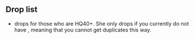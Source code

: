 ==Drop list==
* {{ShipLink|Akashi}} drops for those who are HQ40+. She only drops if you currently do not have {{ShipLink|Akashi}}, meaning that you cannot get duplicates this way.
{{Section}}
{{Map/Drops
|regular = true
|no_legend = true
|filter_button = true
|nodes = A,C,D,E,F,H,I,J
|boss = J
|Akashi:J/{S:0.03%}
|Akatsuki:J/{A:1.58%  B:1.63%}
|Akebono:A/{S:0.76%}, C/{S:1.27%  A:1.11%}, D/{S:0.83%  A:0.60%}, E/{S:0.81%  A:0.70%}, F/{S:0.82%  A:0.69%}, H/{S:1.37%  A:0.27%}, I/{S:0.71%  A:0.46%}, J/{S:0.01%  A:1.59%  B:1.45%}
|Aoba:J/{S:2.79%  A:1.54%}
|Arare:A/{S:0.76%  A:0.50%}, C/{S:1.06%  A:1.03%}, D/{S:0.82%  A:0.68%}, E/{S:0.80%  A:0.77%}, F/{S:0.81%  A:0.71%}, H/{S:0.96%  A:1.09%}, I/{S:0.85%  A:0.46%}, J/{B:1.79%}
|Arashio:A/{S:0.76%  A:0.49%}, C/{S:1.06%  A:1.28%}, D/{S:0.82%  A:0.71%}, E/{S:0.80%  A:0.74%}, F/{S:0.83%  A:0.66%}, H/{S:0.55%  A:0.55%}, I/{S:0.83%  A:0.56%}, J/{A:0.03%  B:1.57%}
|Asashio:J/{A:0.53%  B:1.60%}
|Ayanami:J/{S:1.41%  A:1.50%}
|Chitose:C/{S:1.52%}, D/{S:0.83%}, E/{S:0.81%}, F/{S:0.81%}, H/{S:1.10%}, I/{S:0.81%}
|Chiyoda:C/{S:1.37%}, D/{S:0.83%}, E/{S:0.82%}, F/{S:0.82%}, H/{S:1.10%}, I/{S:0.85%}
|Fubuki:J/{S:2.80%  A:3.21%}
|Fumizuki:A/{S:0.51%}, C/{S:1.32%  A:1.03%}, D/{S:0.84%}, E/{S:0.83%}, F/{S:0.81%  A:0.15%}, H/{S:1.64%  A:1.91%}, I/{S:0.64%  A:0.74%}, J/{S:1.40%  A:1.57%  B:3.17%}
|Furutaka:J/{S:2.77%  A:1.61%}
|Hatsuharu:J/{A:1.62%  B:1.69%}
|Hatsushimo:A/{S:0.76%}, C/{S:0.71%  A:0.34%}, D/{S:0.83%  A:0.69%}, E/{S:0.80%  A:0.88%}, F/{S:0.82%  A:0.64%}, H/{S:0.41%  A:0.27%}, I/{S:0.88%  A:0.65%}, J/{A:1.61%  B:1.53%}
|Hatsuyuki:C/{S:1.17%}, D/{S:0.84%}, E/{S:0.79%}, F/{S:0.82%}, H/{S:0.96%}, I/{S:0.93%}, J/{S:1.40%  A:1.60%  B:1.54%}
|Hibiki:A/{S:0.77%}, C/{S:1.52%  A:1.03%}, D/{S:0.84%  A:0.66%}, E/{S:0.80%  A:0.56%}, F/{S:0.81%  A:0.67%}, H/{S:1.64%  A:1.09%}, I/{S:0.73%  A:0.74%}, J/{A:1.61%  B:1.55%}
|Hiyou:J/{S:1.40%}
|Houshou:C/{S:1.11%}, D/{S:0.83%}, E/{S:0.81%}, F/{S:0.82%}, H/{S:1.23%}, I/{S:0.56%}, J/{S:4.16%  A:3.19%}
|I-168:C/{S:1.11%}, H/{S:1.78%}, I/{S:1.29%}, J/{S:5.48%}
|I-19:C/{S:0.10%}, H/{S:0.55%}, I/{S:0.41%}, J/{S:1.39%}
|I-58:C/{S:0.46%}, H/{S:0.69%}, I/{S:0.81%}, J/{S:2.78%}
|I-8:J/{S:0.98%}
|Ikazuchi:A/{S:0.76%}, C/{S:1.01%  A:1.28%}, D/{S:0.83%  A:0.74%}, E/{S:0.81%  A:0.64%}, F/{S:0.82%  A:0.69%}, H/{S:1.51%  A:1.36%}, I/{S:0.85%  A:0.74%}, J/{A:1.61%  B:1.50%}
|Inazuma:A/{S:0.76%}, C/{S:1.01%  A:0.94%}, D/{S:0.82%  A:0.65%}, E/{S:0.78%  A:0.61%}, F/{S:0.83%  A:0.68%}, H/{S:0.55%  A:0.55%}, I/{S:0.93%  A:1.02%}, J/{A:1.55%  B:1.77%}
|Isonami:C/{S:1.47%}, D/{S:0.83%}, E/{S:0.82%}, F/{S:0.81%}, H/{S:0.96%}, I/{S:0.68%}, J/{S:1.41%  A:1.60%  B:1.63%}
|Isuzu:C/{S:1.42%}, D/{S:0.18%}, E/{S:0.59%}, F/{S:0.74%}, H/{S:0.96%}, I/{S:0.81%}, J/{S:2.79%  A:1.65%}
|Jintsuu:C/{S:0.96%}, D/{S:0.78%}, E/{S:0.81%}, F/{S:0.82%}, H/{S:1.10%}, I/{S:0.59%}, J/{S:2.79%  A:3.11%}
|Junyou:J/{S:1.38%}
|Kagerou:J/{S:1.40%  A:1.57%}
|Kako:J/{S:2.79%  A:1.55%}
|Kasumi:A/{S:0.76%  A:0.52%}, C/{S:0.86%  A:0.77%}, D/{S:0.82%  A:0.70%}, E/{S:0.80%  A:0.70%}, F/{S:0.82%  A:0.72%}, H/{S:0.82%  A:0.55%}, I/{S:0.83%  A:1.39%}, J/{B:1.69%}
|Kikuzuki:A/{S:0.72%}, C/{S:0.86%  A:0.94%}, D/{S:0.83%}, E/{S:0.82%  A:0.25%}, F/{S:0.83%  A:0.46%}, H/{S:1.37%  A:1.36%}, I/{S:0.95%  A:0.37%}, J/{S:1.41%  A:1.56%  B:3.37%}
|Kinugasa:J/{S:1.41%}
|Kisaragi:A/{S:0.33%}, C/{S:0.91%  A:0.43%}, D/{S:0.83%}, E/{S:0.82%}, F/{S:0.81%}, H/{S:0.69%  A:1.09%}, I/{S:0.90%  A:0.37%}, J/{B:5.17%}
|Kiso:C/{S:0.91%}, E/{S:0.38%}, F/{S:0.55%}, H/{S:1.37%}, I/{S:1.02%}
|Kitakami:C/{S:0.91%}, F/{S:0.17%}, H/{S:0.69%}, I/{S:0.73%}
|Kuma:J/{S:1.39%}
|Kuroshio:A/{S:0.75%  A:0.58%}, C/{S:1.42%  A:0.77%}, D/{S:0.84%  A:0.66%}, E/{S:0.80%  A:0.76%}, F/{S:0.82%  A:0.66%}, H/{S:1.10%  A:1.09%}, I/{S:0.93%  A:1.02%}, J/{S:1.40%  A:1.59%}
|Michishio:A/{S:0.76%  A:0.54%}, C/{S:1.22%  A:0.94%}, D/{S:0.84%  A:0.68%}, E/{S:0.80%  A:0.39%}, F/{S:0.82%  A:0.68%}, H/{S:1.64%  A:0.27%}, I/{S:0.93%  A:1.02%}, J/{A:0.06%  B:1.72%}
|Mikazuki:A/{S:0.73%}, C/{S:1.17%  A:1.11%}, D/{S:0.83%  A:0.23%}, E/{S:0.81%  A:0.58%}, F/{S:0.82%  A:0.64%}, H/{S:1.51%}, I/{S:0.85%  A:0.46%}, J/{S:0.43%  A:1.59%  B:4.51%}
|Miyuki:C/{S:1.22%}, D/{S:0.82%}, E/{S:0.81%}, F/{S:0.82%}, H/{S:1.64%}, I/{S:0.90%}, J/{S:1.40%  A:1.58%  B:1.47%}
|Mochizuki:A/{S:0.76%}, C/{S:1.52%  A:1.63%}, D/{S:0.83%  A:0.28%}, E/{S:0.80%  A:0.48%}, F/{S:0.82%  A:0.60%}, H/{S:1.51%  A:0.55%}, I/{S:1.07%  A:1.48%}, J/{S:0.07%  A:1.61%  B:4.67%}
|Murakumo:A/{S:0.16%}, C/{S:1.11%  A:0.26%}, D/{S:0.83%}, E/{S:0.81%}, F/{S:0.83%}, H/{S:1.23%  A:0.27%}, I/{S:0.83%  A:0.37%}, J/{S:1.40%  A:1.55%  B:1.73%}
|Murasame:A/{S:0.76%  A:0.28%}, C/{S:0.61%  A:0.86%}, D/{S:0.84%  A:0.70%}, E/{S:0.81%  A:0.74%}, F/{S:0.82%  A:0.70%}, H/{S:1.23%  A:0.27%}, I/{S:0.76%  A:0.37%}, J/{A:1.53%  B:1.54%}
|Mutsuki:J/{B:3.21%}
|Nagara:J/{S:1.40%}
|Nagatsuki:A/{S:0.51%}, C/{S:1.11%  A:0.86%}, D/{S:0.83%}, E/{S:0.81%  A:0.10%}, F/{S:0.82%  A:0.29%}, H/{S:0.69%  A:0.82%}, I/{S:0.88%  A:0.74%}, J/{S:1.40%  A:1.58%  B:3.41%}
|Naka:C/{S:2.48%}, D/{S:1.62%}, E/{S:1.57%}, F/{S:1.64%}, H/{S:2.19%}, I/{S:1.73%}, J/{S:2.79%  A:3.15%}
|Natori:C/{S:1.57%}, D/{S:0.56%}, E/{S:0.81%}, F/{S:0.82%}, H/{S:0.96%}, I/{S:0.90%}, J/{S:2.80%  A:2.70%}
|Nenohi:A/{S:0.76%}, C/{S:1.47%  A:0.60%}, D/{S:0.84%  A:0.69%}, E/{S:0.80%  A:0.76%}, F/{S:0.83%  A:0.67%}, H/{S:0.69%  A:0.82%}, I/{S:0.83%  A:0.74%}, J/{A:1.55%  B:1.70%}
|Oboro:A/{S:0.75%}, C/{S:1.17%  A:1.03%}, D/{S:0.82%  A:0.50%}, E/{S:0.80%  A:0.71%}, F/{S:0.82%  A:0.69%}, H/{S:1.51%  A:2.18%}, I/{S:1.27%  A:0.83%}, J/{S:0.02%  A:1.60%  B:1.46%}
|Ooshio:A/{S:0.75%  A:0.39%}, C/{S:1.32%  A:1.28%}, D/{S:0.84%  A:0.69%}, E/{S:0.80%  A:0.73%}, F/{S:0.82%  A:0.69%}, H/{S:1.10%  A:0.27%}, I/{S:0.59%  A:0.74%}, J/{A:0.19%  B:1.43%}
|Samidare:A/{S:0.75%  A:0.35%}, C/{S:1.52%  A:0.51%}, D/{S:0.84%  A:0.76%}, E/{S:0.81%  A:0.74%}, F/{S:0.82%  A:0.64%}, H/{S:1.23%  A:1.09%}, I/{S:1.02%  A:1.02%}, J/{A:1.55%  B:1.82%}
|Satsuki:A/{S:0.33%}, C/{S:1.06%  A:0.60%}, D/{S:0.82%}, E/{S:0.80%}, F/{S:0.82%}, H/{S:1.37%  A:0.55%}, I/{S:0.66%  A:0.46%}, J/{B:5.13%}
|Sazanami:A/{S:0.77%}, C/{S:1.11%  A:0.86%}, D/{S:0.84%  A:0.67%}, E/{S:0.82%  A:0.57%}, F/{S:0.82%  A:0.66%}, H/{S:0.96%  A:0.55%}, I/{S:0.93%  A:1.02%}, J/{A:1.65%  B:1.88%}
|Sendai:J/{S:1.38%  A:1.40%}
|Shigure:A/{S:0.76%}, C/{S:1.01%  A:0.86%}, D/{S:0.82%  A:0.66%}, E/{S:0.80%  A:0.77%}, F/{S:0.81%  A:0.67%}, H/{S:0.96%  A:0.82%}, I/{S:0.78%  A:0.93%}, J/{A:1.62%  B:1.63%}
|Shikinami:A/{S:0.16%}, C/{S:1.42%  A:0.43%}, D/{S:0.83%}, E/{S:0.79%}, F/{S:0.82%}, H/{S:1.37%}, I/{S:0.61%  A:0.37%}, J/{S:1.40%  A:1.62%  B:1.61%}
|Shiranui:A/{S:0.76%  A:0.52%}, C/{S:1.22%  A:0.60%}, D/{S:0.82%  A:0.71%}, E/{S:0.79%  A:0.74%}, F/{S:0.83%  A:0.68%}, H/{S:0.82%  A:1.09%}, I/{S:0.98%  A:0.46%}, J/{S:1.39%  A:1.61%}
|Shiratsuyu:J/{A:1.62%  B:1.94%}
|Shirayuki:C/{S:0.71%}, D/{S:0.83%}, E/{S:0.81%}, F/{S:0.83%}, H/{S:0.82%}, I/{S:0.66%}, J/{S:1.40%  A:1.58%  B:1.55%}
|Suzukaze:J/{A:1.58%  B:1.73%}
|Tama:C/{S:0.96%}, E/{S:0.20%}, F/{S:0.34%}, H/{S:1.37%}, I/{S:0.85%}, J/{S:2.82%  A:1.60%}
|Ushio:A/{S:0.76%}, C/{S:0.91%  A:1.03%}, D/{S:0.84%  A:0.62%}, E/{S:0.79%  A:0.86%}, F/{S:0.82%  A:0.66%}, H/{S:2.06%  A:0.55%}, I/{S:0.90%  A:0.65%}, J/{A:1.52%  B:1.66%}
|Wakaba:A/{S:0.76%}, C/{S:1.01%  A:1.37%}, D/{S:0.83%  A:0.61%}, E/{S:0.83%  A:0.77%}, F/{S:0.81%  A:0.67%}, H/{S:1.23%  A:0.55%}, I/{S:0.76%  A:1.39%}, J/{A:1.64%  B:1.71%}
|Yura:C/{S:0.91%}, D/{S:0.37%}, E/{S:0.78%}, F/{S:0.78%}, H/{S:1.10%}, I/{S:0.90%}, J/{S:2.78%  A:1.62%}
|Yuudachi:A/{S:0.76%  A:0.28%}, C/{S:0.96%  A:0.94%}, D/{S:0.83%  A:0.66%}, E/{S:0.82%  A:0.67%}, F/{S:0.81%  A:0.68%}, H/{S:1.78%  A:1.64%}, I/{S:0.71%  A:0.93%}, J/{A:1.61%  B:1.64%}
}}
{{SectionEnd}}